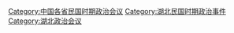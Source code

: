[[Category:中国各省民国时期政治会议|Category:中国各省民国时期政治会议]]
[[Category:湖北民国时期政治事件|Category:湖北民国时期政治事件]]
[[Category:湖北政治会议|Category:湖北政治会议]]
